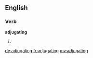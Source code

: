 ==English==

===Verb===
'''adjugating'''

# {{present participle of|adjugate}}

[[de:adjugating]]
[[fr:adjugating]]
[[my:adjugating]]